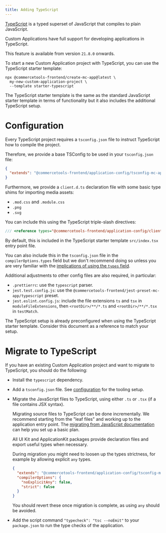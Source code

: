 ```yaml
---
title: Adding TypeScript
---
```


[TypeScript](https://www.typescriptlang.org/) is a typed superset of JavaScript that compiles to plain JavaScript.

Custom Applications have full support for developing applications in TypeScript.

<Info>

This feature is available from version `21.8.0` onwards.

</Info>

To start a new Custom Application project with TypeScript, you can use the TypeScript starter template:

```console noPromptLines="2-3"
npx @commercetools-frontend/create-mc-app@latest \
  my-new-custom-application-project \
  --template starter-typescript
```

The TypeScript starter template is the same as the standard JavaScript starter template in terms of functionality but it also includes the additional TypeScript setup.

# Configuration

Every TypeScript project requires a `tsconfig.json` file to instruct TypeScript how to compile the project.

Therefore, we provide a base TSConfig to be used in your `tsconfig.json` file:

```json
{
  "extends": "@commercetools-frontend/application-config/tsconfig-mc-app.json"
}
```

Furthermore, we provide a `client.d.ts` declaration file with some basic type shims for importing media assets:

- `.mod.css` and `.module.css`
- `.png`
- `.svg`

You can include this using the TypeScript triple-slash directives:

```ts
/// <reference types="@commercetools-frontend/application-config/client" />
```

<Info>

By default, this is included in the TypeScript starter template `src/index.tsx` entry point file.

</Info>

You can also include this in the `tsconfig.json` file in the `compilerOptions.types` field but we don't recommend
doing so unless you are very familiar with the [implications of using the `types` field](https://www.typescriptlang.org/tsconfig#types).

Additional adjustments to other config files are also required, in particular:

- `.prettierrc`: use the `typescript` parser.
- `jest.test.config.js`: use the `@commercetools-frontend/jest-preset-mc-app/typescript` preset.
- `jest.eslint.config.js`: include the file extensions `ts` and `tsx` in `moduleFileExtensions`, then `<rootDir>/**/*.ts` and `<rootDir>/**/*.tsx` in `testMatch`.

<Info>

The TypeScript setup is already preconfigured when using the TypeScript starter template. Consider this document as a reference to match your setup.

</Info>

# Migrate to TypeScript

If you have an existing Custom Application project and want to migrate to TypeScript, you should do the following:

* Install the `typescript` dependency.
* Add a `tsconfig.json` file. See [configuration](#configuration) for the tooling setup.
* Migrate the JavaScript files to TypeScript, using either `.ts` or `.tsx` (if a file contains JSX syntax).

  <Info>

  Migrating source files to TypeScript can be done incrementally. We recommend starting from the "leaf files" and working up to the application entry point.
  The [migrating from JavaScript documentation](https://www.typescriptlang.org/docs/handbook/migrating-from-javascript.html) can help you set up a basic plan.

  All UI Kit and ApplicationKit packages provide declaration files and export useful types when necessary.

  During migration you might need to loosen up the types strictness, for example by allowing explicit `any` types.

  ```json title="tsconfig.json"
  {
    "extends": "@commercetools-frontend/application-config/tsconfig-mc-app.json",
    "compilerOptions": {
      "noExplicitAny": false,
      "strict": false
    }
  }
  ```

  You should revert these once migration is complete, as using `any` should be avoided.

  </Info>

* Add the script command `"typecheck": "tsc --noEmit"` to your `package.json` to run the type checks of the application.
